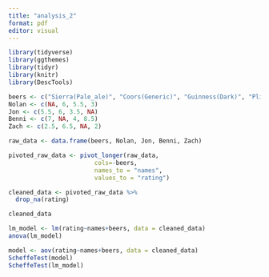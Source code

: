 ```yaml
---
title: "analysis_2"
format: pdf
editor: visual
---
```

```r
library(tidyverse)
library(ggthemes)
library(tidyr)
library(knitr)
library(DescTools)
```


```r
beers <- c("Sierra(Pale_ale)", "Coors(Generic)", "Guinness(Dark)", "Pliny(IPA)")
Nolan <- c(NA, 6, 5.5, 3)
Jon <- c(5.5, 6, 3.5, NA)
Benni <- c(7, NA, 4, 8.5)
Zach <- c(2.5, 6.5, NA, 2)

raw_data <- data.frame(beers, Nolan, Jon, Benni, Zach)

pivoted_raw_data <- pivot_longer(raw_data,
                        cols=-beers,
                        names_to = "names",
                        values_to = "rating")

cleaned_data <- pivoted_raw_data %>% 
  drop_na(rating)
```

```r
cleaned_data
```


```r
lm_model <- lm(rating~names+beers, data = cleaned_data)
anova(lm_model)
```
```r
model <- aov(rating~names+beers, data = cleaned_data)
ScheffeTest(model)
ScheffeTest(lm_model)
```

